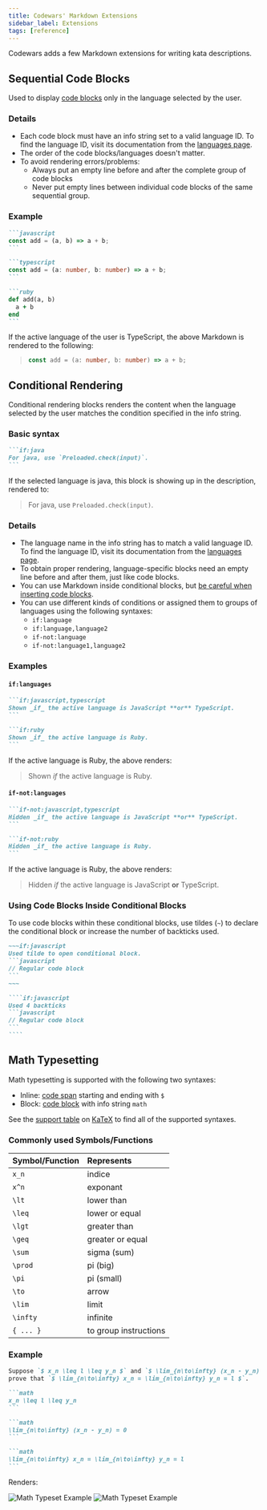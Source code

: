 ```yaml
---
title: Codewars' Markdown Extensions
sidebar_label: Extensions
tags: [reference]
---
```


Codewars adds a few Markdown extensions for writing kata descriptions.

## Sequential Code Blocks

Used to display [code blocks](/references/markdown/#code-block) only in the language selected by the user.

### Details

- Each code block must have an info string set to a valid language ID. To find the language ID, visit its documentation from the [languages page](/languages/).
- The order of the code blocks/languages doesn't matter.
- To avoid rendering errors/problems:
  - Always put an empty line before and after the complete group of code blocks
  - Never put empty lines between individual code blocks of the same sequential group.

### Example

````markdown
```javascript
const add = (a, b) => a + b;
```

```typescript
const add = (a: number, b: number) => a + b;
```

```ruby
def add(a, b)
  a + b
end
```
````

If the active language of the user is TypeScript, the above Markdown is rendered to the following:

> ```typescript
> const add = (a: number, b: number) => a + b;
> ```

## Conditional Rendering

Conditional rendering blocks renders the content when the language selected by the user matches the condition specified in the info string.

### Basic syntax

````markdown
```if:java
For java, use `Preloaded.check(input)`.
```
````

If the selected language is java, this block is showing up in the description, rendered to:

> For java, use `Preloaded.check(input)`.

### Details

- The language name in the info string has to match a valid language ID. To find the language ID, visit its documentation from the [languages page](/languages/).
- To obtain proper rendering, language-specific blocks need an empty line before and after them, just like code blocks.
- You can use Markdown inside conditional blocks, but [be careful when inserting code blocks](/references/markdown/extensions/#using-code-blocks-inside-conditional-blocks).
- You can use different kinds of conditions or assigned them to groups of languages using the following syntaxes:
  - `if:language`
  - `if:language,language2`
  - `if-not:language`
  - `if-not:language1,language2`

### Examples

#### `if:languages`

````markdown
```if:javascript,typescript
Shown _if_ the active language is JavaScript **or** TypeScript.
```

```if:ruby
Shown _if_ the active language is Ruby.
```
````

If the active language is Ruby, the above renders:

> Shown _if_ the active language is Ruby.

#### `if-not:languages`

````markdown
```if-not:javascript,typescript
Hidden _if_ the active language is JavaScript **or** TypeScript.
```

```if-not:ruby
Hidden _if_ the active language is Ruby.
```
````

If the active language is Ruby, the above renders:

> Hidden _if_ the active language is JavaScript **or** TypeScript.

### Using Code Blocks Inside Conditional Blocks

To use code blocks within these conditional blocks, use tildes (`~`) to declare the conditional block or increase the number of backticks used.

<!-- prettier-ignore -->
````markdown
~~~if:javascript
Used tilde to open conditional block.
```javascript
// Regular code block
```
~~~
````

`````markdown
````if:javascript
Used 4 backticks
```javascript
// Regular code block
```
````
`````

## Math Typesetting

Math typesetting is supported with the following two syntaxes:

- Inline: [code span](/references/markdown/#code-span) starting and ending with `$`
- Block: [code block](/references/markdown/#code-block) with info string `math`

See the [support table](https://katex.org/docs/support_table.html) on [KaTeX](https://katex.org) to find all of the supported syntaxes.

### Commonly used Symbols/Functions

| Symbol/Function | Represents            |
| :-------------- | :-------------------- |
| `x_n`           | indice                |
| `x^n`           | exponant              |
| `\lt`           | lower than            |
| `\leq`          | lower or equal        |
| `\lgt`          | greater than          |
| `\geq`          | greater or equal      |
| `\sum`          | sigma (sum)           |
| `\prod`         | pi (big)              |
| `\pi`           | pi (small)            |
| `\to`           | arrow                 |
| `\lim`          | limit                 |
| `\infty`        | infinite              |
| `{ ... }`       | to group instructions |

### Example

````markdown
Suppose `$ x_n \leq l \leq y_n $` and `$ \lim_{n\to\infty} (x_n - y_n) = 0 $`,
prove that `$ \lim_{n\to\infty} x_n = \lim_{n\to\infty} y_n = l $`.

```math
x_n \leq l \leq y_n
```

```math
\lim_{n\to\infty} (x_n - y_n) = 0
```

```math
\lim_{n\to\infty} x_n = \lim_{n\to\infty} y_n = l
```
````

Renders:

![Math Typeset Example](./img/math-typeset-example-light.png#gh-light-mode-only)
![Math Typeset Example](./img/math-typeset-example-dark.png#gh-dark-mode-only)
